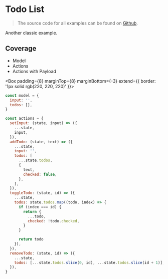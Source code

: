 # Todo List

> The source code for all examples can be found on [Github](https://github.com/robinweser/alveron/tree/master/website/examples/).

Another classic example.

## Coverage

- Model
- Actions
- Actions with Payload

<Box
  padding={8}
  marginTop={8}
  marginBottom={-3}
  extend={{ border: '1px solid rgb(220, 220, 220)' }}>
  <TodoList />
</Box>

```js
const model = {
  input: '',
  todos: [],
}

const actions = {
  setInput: (state, input) => ({
    ...state,
    input,
  }),
  addTodo: (state, text) => ({
    ...state,
    input: '',
    todos: [
      ...state.todos,
      {
        text,
        checked: false,
      },
    ],
  }),
  toggleTodo: (state, id) => ({
    ...state,
    todos: state.todos.map((todo, index) => {
      if (index === id) {
        return {
          ...todo,
          checked: !todo.checked,
        }
      }

      return todo
    }),
  }),
  removeTodo: (state, id) => ({
    ...state,
    todos: [...state.todos.slice(0, id), ...state.todos.slice(id + 1)],
  }),
}
```
